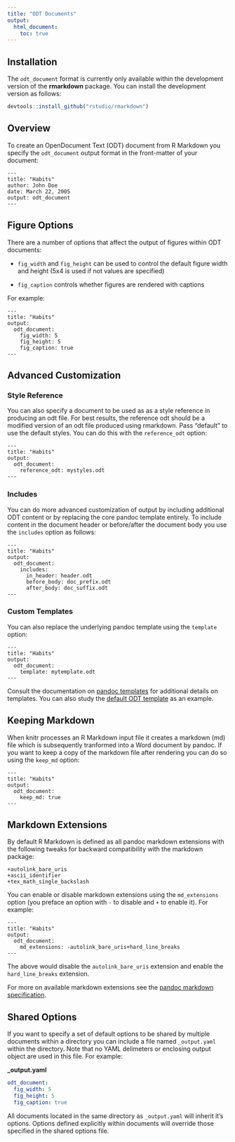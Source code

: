 ```yaml
---
title: "ODT Documents"
output:
  html_document:
    toc: true
---
```


## Installation

The `odt_document` format is currently only available within the development version of the **rmarkdown** package. You can install the development version as follows:

```r
devtools::install_github("rstudio/rmarkdown")
```

## Overview

To create an OpenDocument Text (ODT) document from R Markdown you specify the `odt_document` output format in the front-matter of your document:

    ---
    title: "Habits"
    author: John Doe
    date: March 22, 2005
    output: odt_document
    ---

## Figure Options

There are a number of options that affect the output of figures within ODT documents:

* `fig_width` and  `fig_height` can be used to control the default figure width and height (5x4 is used if not values are specified)

* `fig_caption` controls whether figures are rendered with captions

For example:

    ---
    title: "Habits"
    output:
      odt_document:
        fig_width: 5
        fig_height: 5
        fig_caption: true
    ---

## Advanced Customization

### Style Reference

You can also specify a document to be used as as a style reference in producing an odt file. For best results, the reference odt should be a modified version of an odt file produced using rmarkdown. Pass "default" to use the default styles. You can do this with the `reference_odt` option:

    ---
    title: "Habits"
    output:
      odt_document:
        reference_odt: mystyles.odt
    ---

### Includes

You can do more advanced customization of output by including additional ODT content or by replacing the core pandoc template entirely. To include content in the document header or before/after the document body you use the `includes` option as follows:

    ---
    title: "Habits"
    output:
      odt_document:
        includes:
          in_header: header.odt
          before_body: doc_prefix.odt
          after_body: doc_suffix.odt
    ---

### Custom Templates

You can also replace the underlying pandoc template using the `template` option:

    ---
    title: "Habits"
    output:
      odt_document:
        template: mytemplate.odt
    ---

Consult the documentation on [pandoc templates](http://pandoc.org/README.html#templates) for additional details on templates. You can also study the [default ODT template](https://github.com/jgm/pandoc-templates/blob/master/default.opendocument) as an example.


## Keeping Markdown

When knitr processes an R Markdown input file it creates a markdown (md) file which is subsequently tranformed into a Word document by pandoc. If you want to keep a copy of the markdown file after rendering you can do so using the `keep_md` option:

    ---
    title: "Habits"
    output:
      odt_document:
        keep_md: true
    ---


## Markdown Extensions

By default R Markdown is defined as all pandoc markdown extensions with the following tweaks for backward compatibility with the markdown package:

```
+autolink_bare_uris
+ascii_identifier
+tex_math_single_backslash
```

You can enable or disable markdown extensions using the `md_extensions` option (you preface an option with `-` to disable and `+` to enable it). For example:

    ---
    title: "Habits"
    output:
      odt_document:
        md_extensions: -autolink_bare_uris+hard_line_breaks
    ---

The above would disable the `autolink_bare_uris` extension and enable the `hard_line_breaks` extension. 

For more on available markdown extensions see the [pandoc markdown specification](http://pandoc.org/README.html#pandocs-markdown).


## Shared Options

If you want to specify a set of default options to be shared by multiple documents within a directory you can include a file named `_output.yaml` within the directory. Note that no YAML delimeters or enclosing output object are used in this file. For example:

**\_output.yaml**

```yaml
odt_document:
  fig_width: 5
  fig_height: 5
  fig_caption: true
```

All documents located in the same directory as `_output.yaml` will inherit it's options. Options defined explicitly within documents will override those specified in the shared options file.



